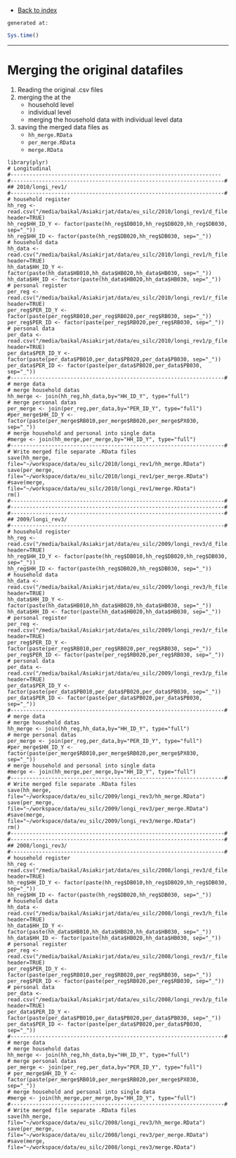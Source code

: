 - [Back to index](index.html)

<link href="http://markuskainu.fi/material/css/rmarkdown.css" rel="stylesheet" type="text/css" title="compact"></link>

`generated at:`
```r
Sys.time()
```
---

# Merging the original datafiles

1. Reading the original .csv files
2. merging the at the
    - household level
    - individual level
    - merging the household data with individual level data
3. saving the merged data files as
    - `hh_merge.RData`
    - `per_merge.RData`
    - `merge.RData`

```rloadandmerge
library(plyr)
# Longitudinal
#-------------------------------------------------------------------
#--------------------------------------------------------------------#
## 2010/longi_rev1/
#--------------------------------------------------------------------#
# household register 
hh_reg <- read.csv("/media/baikal/Asiakirjat/data/eu_silc/2010/longi_rev1/d_file.csv", header=TRUE)
hh_reg$HH_ID_Y <- factor(paste(hh_reg$DB010,hh_reg$DB020,hh_reg$DB030, sep="_"))
hh_reg$HH_ID <- factor(paste(hh_reg$DB020,hh_reg$DB030, sep="_"))
# household data
hh_data <- read.csv("/media/baikal/Asiakirjat/data/eu_silc/2010/longi_rev1/h_file.csv", header=TRUE)
hh_data$HH_ID_Y <- factor(paste(hh_data$HB010,hh_data$HB020,hh_data$HB030, sep="_"))
hh_data$HH_ID <- factor(paste(hh_data$HB020,hh_data$HB030, sep="_"))
# personal register
per_reg <- read.csv("/media/baikal/Asiakirjat/data/eu_silc/2010/longi_rev1/r_file.csv", header=TRUE)
per_reg$PER_ID_Y <- factor(paste(per_reg$RB010,per_reg$RB020,per_reg$RB030, sep="_"))
per_reg$PER_ID <- factor(paste(per_reg$RB020,per_reg$RB030, sep="_"))
# personal data
per_data <- read.csv("/media/baikal/Asiakirjat/data/eu_silc/2010/longi_rev1/p_file.csv", header=TRUE)
per_data$PER_ID_Y <- factor(paste(per_data$PB010,per_data$PB020,per_data$PB030, sep="_"))
per_data$PER_ID <- factor(paste(per_data$PB020,per_data$PB030, sep="_"))
#--------------------------------------------------------------------#
# merge data
# merge household datas
hh_merge <- join(hh_reg,hh_data,by="HH_ID_Y", type="full")
# merge personal datas
per_merge <- join(per_reg,per_data,by="PER_ID_Y", type="full")
#per_merge$HH_ID_Y <- factor(paste(per_merge$RB010,per_merge$RB020,per_merge$PX030, sep="_"))
# merge household and personal into single data
#merge <- join(hh_merge,per_merge,by="HH_ID_Y", type="full")
#--------------------------------------------------------------------#
# Write merged file separate .RData files
save(hh_merge, file="~/workspace/data/eu_silc/2010/longi_rev1/hh_merge.RData")
save(per_merge, file="~/workspace/data/eu_silc/2010/longi_rev1/per_merge.RData")
#save(merge, file="~/workspace/data/eu_silc/2010/longi_rev1/merge.RData")
rm()
#--------------------------------------------------------------------#
#--------------------------------------------------------------------#
#--------------------------------------------------------------------#
## 2009/longi_rev3/
#--------------------------------------------------------------------#
# household register 
hh_reg <- read.csv("/media/baikal/Asiakirjat/data/eu_silc/2009/longi_rev3/d_file.csv", header=TRUE)
hh_reg$HH_ID_Y <- factor(paste(hh_reg$DB010,hh_reg$DB020,hh_reg$DB030, sep="_"))
hh_reg$HH_ID <- factor(paste(hh_reg$DB020,hh_reg$DB030, sep="_"))
# household data
hh_data <- read.csv("/media/baikal/Asiakirjat/data/eu_silc/2009/longi_rev3/h_file.csv", header=TRUE)
hh_data$HH_ID_Y <- factor(paste(hh_data$HB010,hh_data$HB020,hh_data$HB030, sep="_"))
hh_data$HH_ID <- factor(paste(hh_data$HB020,hh_data$HB030, sep="_"))
# personal register
per_reg <- read.csv("/media/baikal/Asiakirjat/data/eu_silc/2009/longi_rev3/r_file.csv", header=TRUE)
per_reg$PER_ID_Y <- factor(paste(per_reg$RB010,per_reg$RB020,per_reg$RB030, sep="_"))
per_reg$PER_ID <- factor(paste(per_reg$RB020,per_reg$RB030, sep="_"))
# personal data
per_data <- read.csv("/media/baikal/Asiakirjat/data/eu_silc/2009/longi_rev3/p_file.csv", header=TRUE)
per_data$PER_ID_Y <- factor(paste(per_data$PB010,per_data$PB020,per_data$PB030, sep="_"))
per_data$PER_ID <- factor(paste(per_data$PB020,per_data$PB030, sep="_"))
#--------------------------------------------------------------------#
# merge data
# merge household datas
hh_merge <- join(hh_reg,hh_data,by="HH_ID_Y", type="full")
# merge personal datas
per_merge <- join(per_reg,per_data,by="PER_ID_Y", type="full")
#per_merge$HH_ID_Y <- factor(paste(per_merge$RB010,per_merge$RB020,per_merge$PX030, sep="_"))
# merge household and personal into single data
#merge <- join(hh_merge,per_merge,by="HH_ID_Y", type="full")
#--------------------------------------------------------------------#
# Write merged file separate .RData files
save(hh_merge, file="~/workspace/data/eu_silc/2009/longi_rev3/hh_merge.RData")
save(per_merge, file="~/workspace/data/eu_silc/2009/longi_rev3/per_merge.RData")
#save(merge, file="~/workspace/data/eu_silc/2009/longi_rev3/merge.RData")
rm()
#--------------------------------------------------------------------#
#--------------------------------------------------------------------#
## 2008/longi_rev3/
#--------------------------------------------------------------------#
# household register 
hh_reg <- read.csv("/media/baikal/Asiakirjat/data/eu_silc/2008/longi_rev3/d_file.csv", header=TRUE)
hh_reg$HH_ID_Y <- factor(paste(hh_reg$DB010,hh_reg$DB020,hh_reg$DB030, sep="_"))
hh_reg$HH_ID <- factor(paste(hh_reg$DB020,hh_reg$DB030, sep="_"))
# household data
hh_data <- read.csv("/media/baikal/Asiakirjat/data/eu_silc/2008/longi_rev3/h_file.csv", header=TRUE)
hh_data$HH_ID_Y <- factor(paste(hh_data$HB010,hh_data$HB020,hh_data$HB030, sep="_"))
hh_data$HH_ID <- factor(paste(hh_data$HB020,hh_data$HB030, sep="_"))
# personal register
per_reg <- read.csv("/media/baikal/Asiakirjat/data/eu_silc/2008/longi_rev3/r_file.csv", header=TRUE)
per_reg$PER_ID_Y <- factor(paste(per_reg$RB010,per_reg$RB020,per_reg$RB030, sep="_"))
per_reg$PER_ID <- factor(paste(per_reg$RB020,per_reg$RB030, sep="_"))
# personal data
per_data <- read.csv("/media/baikal/Asiakirjat/data/eu_silc/2008/longi_rev3/p_file.csv", header=TRUE)
per_data$PER_ID_Y <- factor(paste(per_data$PB010,per_data$PB020,per_data$PB030, sep="_"))
per_data$PER_ID <- factor(paste(per_data$PB020,per_data$PB030, sep="_"))
#--------------------------------------------------------------------#
# merge data
# merge household datas
hh_merge <- join(hh_reg,hh_data,by="HH_ID_Y", type="full")
# merge personal datas
per_merge <- join(per_reg,per_data,by="PER_ID_Y", type="full")
# per_merge$HH_ID_Y <- factor(paste(per_merge$RB010,per_merge$RB020,per_merge$PX030, sep="_"))
# merge household and personal into single data
#merge <- join(hh_merge,per_merge,by="HH_ID_Y", type="full")
#--------------------------------------------------------------------#
# Write merged file separate .RData files
save(hh_merge, file="~/workspace/data/eu_silc/2008/longi_rev3/hh_merge.RData")
save(per_merge, file="~/workspace/data/eu_silc/2008/longi_rev3/per_merge.RData")
#save(merge, file="~/workspace/data/eu_silc/2008/longi_rev3/merge.RData")

```


